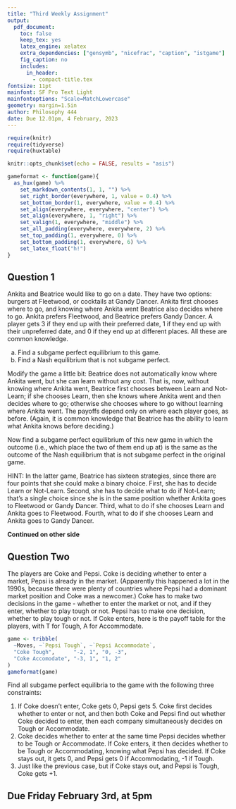 ```yaml
---
title: "Third Weekly Assignment"
output:
  pdf_document:
    toc: false
    keep_tex: yes
    latex_engine: xelatex
    extra_dependencies: ["gensymb", "nicefrac", "caption", "istgame"]
    fig_caption: no
    includes:
      in_header: 
        - compact-title.tex
fontsize: 11pt
mainfont: SF Pro Text Light
mainfontoptions: "Scale=MatchLowercase"
geometry: margin=1.5in
author: Philosophy 444
date: Due 12.01pm, 4 February, 2023
---
```


```r
require(knitr)
require(tidyverse)
require(huxtable)

knitr::opts_chunk$set(echo = FALSE, results = "asis")

gameformat <- function(game){
  as_hux(game) %>%
    set_markdown_contents(1, 1, "") %>%
    set_right_border(everywhere, 1, value = 0.4) %>%
    set_bottom_border(1, everywhere, value = 0.4) %>%
    set_align(everywhere, everywhere, "center") %>%
    set_align(everywhere, 1, "right") %>%
    set_valign(1, everywhere, "middle") %>%
    set_all_padding(everywhere, everywhere, 2) %>%
    set_top_padding(1, everywhere, 0) %>%
    set_bottom_padding(1, everywhere, 6) %>%
    set_latex_float("h!")
}
```

## Question 1

Ankita and Beatrice would like to go on a date. They have two options: burgers at Fleetwood, or cocktails at Gandy Dancer. Ankita first chooses where to go, and knowing where Ankita went Beatrice also decides where to go. Ankita prefers Fleetwood, and Beatrice prefers Gandy Dancer. A player gets 3 if they end up with their preferred date, 1 if they end up with their unpreferred date, and 0 if they end up at different places. All these are common knowledge.

a. Find a subgame perfect equilibrium to this game.
b. Find a Nash equilibrium that is not subgame perfect.

Modify the game a little bit: Beatrice does not automatically know where Ankita went, but she can learn without any cost. That is, now, without knowing where Ankita went, Beatrice first chooses between Learn and Not-Learn; if she chooses Learn, then she knows where Ankita went and then decides where to go; otherwise she chooses where to go without learning where Ankita went. The payoffs depend only on where each player goes, as before. (Again, it is common knowledge that Beatrice has the ability to learn what Ankita knows before deciding.)

Now find a subgame perfect equilibrium of this new game in which the outcome (i.e., which place the two of them end up at) is the same as the outcome of the Nash equilibrium that is not subgame perfect in the original game. 

HINT: In the latter game, Beatrice has sixteen strategies, since there are four points that she could make a binary choice. First, she has to decide Learn or Not-Learn. Second, she has to decide what to do if Not-Learn; that's a single choice since she is in the same position whether Ankita goes to Fleetwood or Gandy Dancer. Third, what to do if she chooses Learn and Ankita goes to Fleetwood. Fourth, what to do if she chooses Learn and Ankita goes to Gandy Dancer. 

**Continued on other side**

\newpage

## Question Two

The players are Coke and Pepsi. Coke is deciding whether to enter a market, Pepsi is already in the market. (Apparently this happened a lot in the 1990s, because there were plenty of countries where Pepsi had a dominant market position and Coke was a newcomer.) Coke has to make two decisions in the game - whether to enter the market or not, and if they enter, whether to play tough or not. Pepsi has to make one decision, whether to play tough or not. If Coke enters, here is the payoff table for the players, with T for Tough, A for Accommodate.

```r
game <- tribble(
  ~Moves, ~`Pepsi Tough`, ~`Pepsi Accommodate`,
  "Coke Tough",      "-2, 1", "0, -3",
  "Coke Accomodate", "-3, 1", "1, 2"
)
gameformat(game)
```

Find all subgame perfect equilibria to the game with the following three constraints:

1. If Coke doesn't enter, Coke gets 0, Pepsi gets 5. Coke first decides whether to enter or not, and then both Coke and Pepsi find out whether Coke decided to enter, then each company simultaneously decides on Tough or Accommodate.
2. Coke decides whether to enter at the same time Pepsi decides whether to be Tough or Accommodate. If Coke enters, it then decides whether to be Tough or Accommodating, knowing what Pepsi has decided. If Coke stays out, it gets 0, and Pepsi gets 0 if Accommodating, -1 if Tough.
3. Just like the previous case, but if Coke stays out, and Pepsi is Tough, Coke gets +1.

## Due Friday February 3rd, at 5pm
